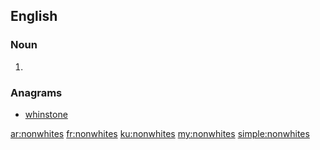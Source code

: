 ==English==

===Noun===
{{head|en|noun plural form}}

# {{plural of|nonwhite|lang=en}}

===Anagrams===
* [[whinstone#English|whinstone]]

[[ar:nonwhites]]
[[fr:nonwhites]]
[[ku:nonwhites]]
[[my:nonwhites]]
[[simple:nonwhites]]